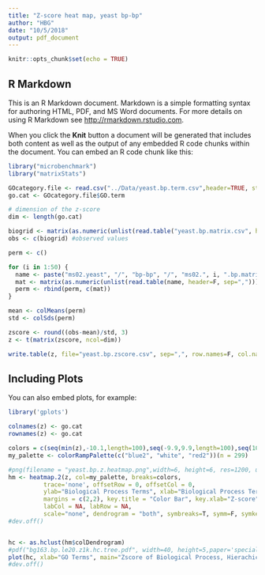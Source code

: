 ```yaml
---
title: "Z-score heat map, yeast bp-bp"
author: "HBG"
date: "10/5/2018"
output: pdf_document
---
```


```r
knitr::opts_chunk$set(echo = TRUE)
```

## R Markdown

This is an R Markdown document. Markdown is a simple formatting syntax for authoring HTML, PDF, and MS Word documents. For more details on using R Markdown see <http://rmarkdown.rstudio.com>.

When you click the **Knit** button a document will be generated that includes both content as well as the output of any embedded R code chunks within the document. You can embed an R code chunk like this:

```r
library("microbenchmark")
library("matrixStats")

GOcategory.file <- read.csv("../Data/yeast.bp.term.csv",header=TRUE, stringsAsFactors=F)
go.cat <- GOcategory.file$GO.term

# dimension of the z-score
dim <- length(go.cat)

biogrid <- matrix(as.numeric(unlist(read.table("yeast.bp.matrix.csv", header=F, sep=","))), ncol=dim)
obs <- c(biogrid) #observed values

perm <- c()

for (i in 1:50) {
  name <- paste("ms02.yeast", "/", "bp-bp", "/", "ms02.", i, ".bp.matrix.csv", sep="")
  mat <- matrix(as.numeric(unlist(read.table(name, header=F, sep=","))), ncol=dim)
  perm <- rbind(perm, c(mat))
}

mean <- colMeans(perm)
std <- colSds(perm)

zscore <- round((obs-mean)/std, 3)
z <- t(matrix(zscore, ncol=dim))

write.table(z, file="yeast.bp.zscore.csv", sep=",", row.names=F, col.names=F)

```

## Including Plots

You can also embed plots, for example:

```r
library('gplots')

colnames(z) <- go.cat
rownames(z) <- go.cat

colors = c(seq(min(z),-10.1,length=100),seq(-9.9,9.9,length=100),seq(10.1,max(z),length=100))
my_palette <- colorRampPalette(c("blue2", "white", "red2"))(n = 299)

#png(filename = "yeast.bp.z.heatmap.png",width=6, height=6, res=1200, unit="in")
hm <- heatmap.2(z, col=my_palette, breaks=colors,
          trace='none', offsetRow = 0, offsetCol = 0,
          ylab="Biological Process Terms", xlab="Biological Process Terms",
          margins = c(2,2), key.title = "Color Bar", key.xlab="Z-score", key.ylab=NA,
          labCol = NA, labRow = NA,
          scale="none", dendrogram = "both", symbreaks=T, symm=F, symkey = F)
#dev.off()


hc <- as.hclust(hm$colDendrogram)
#pdf("bg163.bp.le20.z1k.hc.tree.pdf", width=40, height=5,paper='special')
plot(hc, xlab="GO Terms", main="Zscore of Biological Process, Hierachical Clustering", cex=.8)
#dev.off()

```
